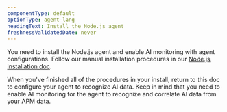 ```yaml
---
componentType: default
optionType: agent-lang
headingText: Install the Node.js agent
freshnessValidatedDate: never
---
```


You need to install the Node.js agent and enable AI monitoring with agent configurations. Follow our manual installation procedures in our [Node.js installation doc](/docs/apm/agents/nodejs-agent/installation-configuration/install-nodejs-agent).

When you've finished all of the procedures in your install, return to this doc to configure your agent to recognize AI data. Keep in mind that you need to enable AI monitoring for the agent to recognize and correlate AI data from your APM data. 